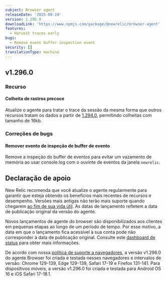 ```yaml
---
subject: Browser agent
releaseDate: '2025-08-19'
version: 1.296.0
downloadLink: 'https://www.npmjs.com/package/@newrelic/browser-agent'
features:
  - Harvest traces early
bugs:
  - Remove event buffer inspection event
security: []
translationType: machine
---
```


## v1.296.0

### Recurso

#### Colheita de rastros precoce

Atualize o agente para tratar o trace da sessão da mesma forma que outros recursos tratam os dados a partir de [1.294.0](https://docs.newrelic.com/docs/release-notes/new-relic-browser-release-notes/browser-agent-release-notes/browser-agent-v1.294.0/), permitindo colheitas com tamanho de 16kb.

### Correções de bugs

#### Remover evento de inspeção de buffer de evento

Remove a inspeção do buffer de eventos para evitar um vazamento de memória ao usar console.log com o ouvinte de eventos da janela `newrelic`.

## Declaração de apoio

New Relic recomenda que você atualize o agente regularmente para garantir que esteja obtendo os benefícios mais recentes de recursos e desempenho. Versões mais antigas não terão mais suporte quando chegarem [ao fim de sua vida útil](https://docs.newrelic.com/docs/browser/browser-monitoring/getting-started/browser-agent-eol-policy/). As datas de lançamento refletem a data de publicação original da versão do agente.

Novos lançamentos de agente do browser são disponibilizados aos clientes em pequenas etapas ao longo de um período de tempo. Por esse motivo, a data em que o lançamento fica acessível à sua conta pode não corresponder à data de publicação original. Consulte este [dashboard de status](https://newrelic.github.io/newrelic-browser-agent-release/) para obter mais informações.

De acordo com nossa [política de suporte a navegadores](https://docs.newrelic.com/docs/browser/new-relic-browser/getting-started/compatibility-requirements-browser-monitoring/#browser-types), a versão v1.296.0 do agente Browser foi criada e testada nesses navegadores e intervalos de versão: Chrome 129-139, Edge 129-139, Safari 17-19 e Firefox 131-141. Para dispositivos móveis, a versão v1.296.0 foi criada e testada para Android OS 16 e iOS Safari 17-18.1.
